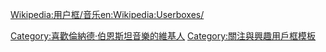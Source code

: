 {{Userbox
  |id=[[檔案:Leonard Bernstein 1971.jpg|45px]]
  |id-c=#BDB76B
  |info=<span lang="zh-tw">這個用戶喜歡聽'''[[倫納德·伯恩斯坦]]'''的作品。
  |info-c=#B399FF
  |info-s=9
  |border-c=black
}}
<includeonly>[[Category:喜歡倫納德·伯恩斯坦音樂的維基人]]</includeonly>
<noinclude>{{Clear}}[[Wikipedia:用户框/音乐]][[Category:關注與興趣用戶框模板]][[en:Wikipedia:Userboxes/]]</noinclude>